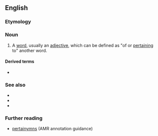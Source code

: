 ==English==

===Etymology===
{{suffix|en|pertain|nym}}

===Noun===
{{en-noun}}

# {{lb|en|computational linguistics}} A [[word]], usually an [[adjective]], which can be defined as "of or [[pertain]]ing to" another word.

====Derived terms====
* {{l|en|pertainymy}}

===See also===
* {{l|en|holonym}}
* {{l|en|meronym}}
* {{l|en|troponym}}

===Further reading===
* [https://www.isi.edu/~ulf/amr/lib/popup/pertainym.html pertainymns] (AMR annotation guidance)